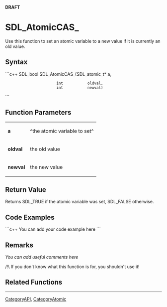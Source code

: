 <!-- pragma section-numbers off -->
<!-- pragma disable-camelcase -->
<!-- acl All:read -->
'''DRAFT'''

= SDL_AtomicCAS_ =
Use this function to set an atomic variable to a new value if it is currently an old value.


== Syntax ==
```c++
SDL_bool SDL_AtomicCAS_(SDL_atomic_t* a,
                        int           oldval,
                        int           newval)
```

== Function Parameters ==
{|
|'''a'''
|^the atomic variable to set^
|-
|'''oldval'''
|the old value
|-
|'''newval'''
|the new value
|}

== Return Value ==
Returns SDL_TRUE if the atomic variable was set, SDL_FALSE otherwise.

== Code Examples ==
```c++
You can add your code example here
```

== Remarks ==
''You can add useful comments here''

<!-- ifndef SDL_AtomicCAS<br/> -->
<!-- define SDL_AtomicCAS SDL_AtomicCAS_<br/> -->
<!-- endif -->

/!\ If you don't know what this function is for, you shouldn't use it!


== Related Functions ==

----
[[CategoryAPI]], [[CategoryAtomic]]
